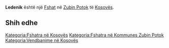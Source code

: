{{Fshat në Kosovës
 | Emri                = Ledenik
| srp_N_name = Ledenik
| srp_N_FULL_NAME_RO = Ledenik
| srp_N_FULL_NAME_ND_RO = Ledenik
| srp_N_SORT_NAME_RG = LEDENIK
| srp_N_FULL_NAME_RG = Ledenik
| srp_N_FULL_NAME_ND_RG = Ledenik

 | Emri (Rasa dhanore) = 
 | Figura              = 
 | Shteti              = Kosovo
 | Komuna              = Zubin Potok
 | Kodi postar         = 
 | Sipërfaqja          = 

 | Popullsia           = 

 | Regj. i popullsisë  = 
 | Dend. e popullsisë  = 
 | Faqja zyrtare       = 
 <!--- Koordinatat ----> 
 | Gjerësia            = 42.978611
 | Gjatësia            = 20.644722
 | Lartësia            = 
}}
'''Ledenik''' është një [[Fshat]] në [[Zubin Potok]] të [[Kosovës]].

<!-- == Gjeografia == -->
<!-- == Historia == -->
<!-- == Demografia == -->
== Shih edhe ==
{{Komuna Zubin Potok}}
{{Kosovo-Administrata-Cung}}

[[Kategoria:Fshatra në Kosovës]]
[[Kategoria:Fshatra në Kommunes Zubin Potok]]
[[Kategoria:Vendbanime në Kosovës]]